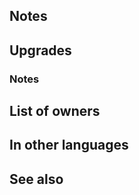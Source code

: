 {{Weapon Infobox
|tagid=SID_悠久のブレス
|weaponType=Dragonstone
|might=16
|range=1
|effect=At start of turn, if an ally is within 2 spaces of unit, grants Atk/Spd/Def/Res+5 to unit and allies within 2 spaces for 1 turn. If foe's Range = 2, calculates damage using the lower of foe's Def or Res.
|cost=400
|exclusive=1
|statModifiers=0,16,0,0,0
|userVersion1=Weapon
|userVersion2=Gleam
|required=-
|refinePaths=default
|refineSP=400
|refineMedals=500
|refineDews=200
|effectSkill1=If【Bonus】is active on unit, inflicts Atk/Res-4 on foe and grants Special cooldown charge +1 per foe's attack during combat. (Only highest value applied. Does not stack. Special cooldown charge granted even if foe's attack deals 0 damage.)<br><br>【Bonus】<br>All effects that last "for 1 turn" or "that turn only." Includes bonuses granted by a skill like Rally or Hone and positive status effects (extra movement or effects like Dominance).
|iconSkill1=Eternal Breath W.png
|tagidExtraSkill1=奥
|properties=
}}
==Notes==
{{Bonuses}}
{{LowerDefRes}}
==Upgrades==
{{Weapon Upgrade List}}
===Notes===
{{EffectfromBonusKeyword}}
{{Combat reductions}}
{{CooldownChargePlus|perAttack=foe}}
==List of owners==
{{Skill Hero List}}
==In other languages==
{{OtherLanguages
|japanese=悠久のブレス
|german=Ewiger Atem
|spanishEU=Aliento eterno
|spanishLA=Soplo eterno
|french=Souffle éternel
|italian=Soffio eterno
|chineseTW=悠久吐息
|portuguese=Sopro eterno
}}
==See also==
{{See also skills|cond=Description LIKE '%at start of turn%grants Atk/%+%to unit and allies within _ spaces%'}}
{{Weapons Navbox}}